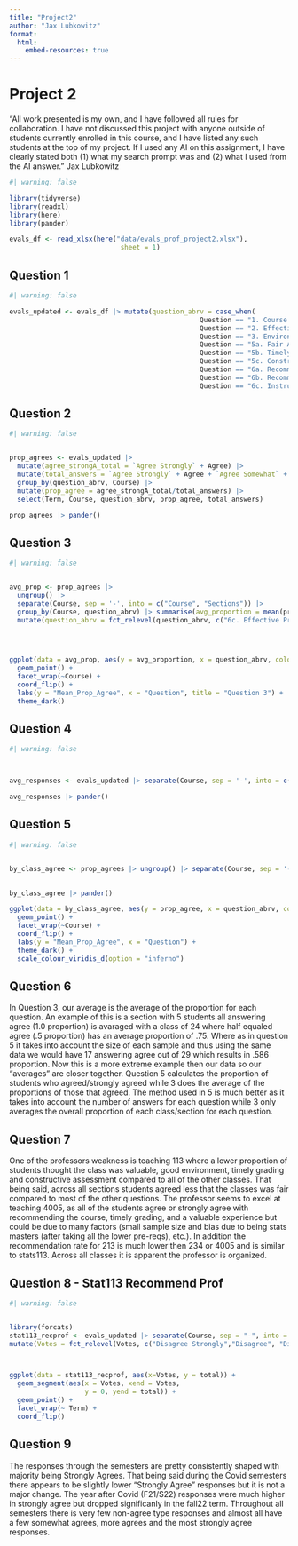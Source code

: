 ```yaml
---
title: "Project2"
author: "Jax Lubkowitz"
format: 
  html:
    embed-resources: true
---
```


# Project 2 

“All work presented is my own, and I have followed all rules for collaboration. I have not discussed this project with anyone outside of students currently enrolled in this course, and I have listed any such students at the top of my project. If I used any AI on this assignment, I have clearly stated both (1) what my search prompt was and (2) what I used from the AI answer.”
Jax Lubkowitz

```r
#| warning: false

library(tidyverse)
library(readxl)
library(here)
library(pander)

evals_df <- read_xlsx(here("data/evals_prof_project2.xlsx"),
                            sheet = 1)
```

## Question 1
```r
#| warning: false

evals_updated <- evals_df |> mutate(question_abrv = case_when(
                                                Question == "1. Course has been a valuable educational experience" ~ "1. Valuable", 
                                                Question == "2. Effectively Organized" ~ "2. Organized",
                                                Question == "3. Environment Conducive to Learning" ~ "3. Good Env.",
                                                Question == "5a. Fair Assessment of Student work" ~ "5a. Fair",
                                                Question == "5b. Timely Assessment of Student Work" ~ "5b. Timely",
                                                Question == "5c. Constructive Assessment of Student Work" ~ "5c. Constructive Assesment",
                                                Question == "6a. Recommend Instructor to another student" ~ "6a. Recommend Prof.",
                                                Question == "6b. Recommend Course to another student" ~ "6b. Recommend Course",
                                                Question == "6c. Instructor was an effective teacher" ~ "6c. Effective Prof."))
```

## Question 2
```r
#| warning: false


prop_agrees <- evals_updated |> 
  mutate(agree_strongA_total = `Agree Strongly` + Agree) |>
  mutate(total_answers = `Agree Strongly` + Agree + `Agree Somewhat` + Neutral + `Disagree Somewhat`+ Disagree + `Disagree Strongly` ) |> 
  group_by(question_abrv, Course) |> 
  mutate(prop_agree = agree_strongA_total/total_answers) |> 
  select(Term, Course, question_abrv, prop_agree, total_answers)

prop_agrees |> pander()
```

## Question 3
```r
#| warning: false


avg_prop <- prop_agrees |> 
  ungroup() |> 
  separate(Course, sep = '-', into = c("Course", "Sections")) |> 
  group_by(Course, question_abrv) |> summarise(avg_proportion = mean(prop_agree)) |> 
  mutate(question_abrv = fct_relevel(question_abrv, c("6c. Effective Prof.", "6b. Recommend Course", "6a. Recommend Prof.", "5c. Constructive Assesment","5b. Timely","5a. Fair", "3. Good Env.", "2. Organized", "1. Valuable")))
  



ggplot(data = avg_prop, aes(y = avg_proportion, x = question_abrv, color = Course)) +
  geom_point() +
  facet_wrap(~Course) +
  coord_flip() +
  labs(y = "Mean_Prop_Agree", x = "Question", title = "Question 3") +
  theme_dark()
```

## Question 4
```r
#| warning: false



avg_responses <- evals_updated |> separate(Course, sep = '-', into = c("Course", "Sections")) |> mutate(total_answers = `Agree Strongly` + Agree + `Agree Somewhat` + Neutral + `Disagree Somewhat`+ Disagree + `Disagree Strongly`) |> group_by(Course, question_abrv) |> summarise(total = sum(total_answers)) |> summarise(avg_responses = mean(total))

avg_responses |> pander()

```


## Question 5
```r
#| warning: false


by_class_agree <- prop_agrees |> ungroup() |> separate(Course, sep = '-', into = c("Course", "Sections")) |> group_by(Course, question_abrv) |> summarise(class_agree_total = sum(prop_agree*total_answers), total = sum(total_answers)) |> mutate(prop_agree = class_agree_total/total) |> mutate(question_abrv = fct_relevel(question_abrv, c("6c. Effective Prof.", "6b. Recommend Course", "6a. Recommend Prof.", "5c. Constructive Assesment","5b. Timely","5a. Fair", "3. Good Env.", "2. Organized", "1. Valuable")))
  

by_class_agree |> pander()

ggplot(data = by_class_agree, aes(y = prop_agree, x = question_abrv, color = Course)) +
  geom_point() +
  facet_wrap(~Course) +
  coord_flip() +
  labs(y = "Mean_Prop_Agree", x = "Question") +
  theme_dark() +
  scale_colour_viridis_d(option = "inferno") 
```

## Question 6
In Question 3, our average is the average of the proportion for each question. An example of this is a section with 5 students all answering agree (1.0 proportion) is avaraged with a class of 24 where half equaled agree (.5 proportion) has an average proportion of .75. Where as in question 5 it takes into account the size of each sample and thus using the same data we would have 17 answering agree out of 29 which results in .586 proportion. Now this is a more extreme example then our data so our "averages" are closer together. Question 5 calculates the proportion  of students who agreed/strongly agreed while 3 does the average of the proportions of those that agreed.  The method used in 5 is much better as it takes into account the number of answers for each question while 3 only averages the overall proportion of each class/section for each question. 

## Question 7
One of the professors weakness is teaching 113 where a lower proportion of students thought the class was valuable, good environment, timely grading and constructive assessment compared to all of the other classes. That being said, across all sections  students agreed less that the classes was fair compared to most of the other questions. The professor seems to excel at teaching 4005, as all of the students agree or strongly agree with recommending the course, timely grading, and a valuable experience but could be due to many factors (small sample size and bias due to being stats masters (after taking all the lower pre-reqs), etc.). In addition the recommendation rate for 213 is much lower then 234 or 4005 and is similar to stats113. Across all classes it is apparent the professor is organized. 


## Question 8 - Stat113 Recommend Prof
```r
#| warning: false


library(forcats)
stat113_recprof <- evals_updated |> separate(Course, sep = "-", into = c("Course", "Section")) |> filter(Course == "113") |> filter(question_abrv == "6a. Recommend Prof.") |> pivot_longer(5:11, names_to = "Votes", values_to = "Responses") |> select(Term,question_abrv, Votes, Responses) |> group_by(Term, Votes) |> summarise(total = sum(Responses)) |> ungroup() |> 
mutate(Votes = fct_relevel(Votes, c("Disagree Strongly","Disagree", "Disagree Somewhat","Neutral","Agree Somewhat", "Agree","Agree Strongly"))) |> mutate(Term = fct_relevel(Term, c("F19", "S20", "F20", "S21", "F21", "S22")))



ggplot(data = stat113_recprof, aes(x=Votes, y = total)) +
  geom_segment(aes(x = Votes, xend = Votes,
                   y = 0, yend = total)) +
  geom_point() +
  facet_wrap(~ Term) +
  coord_flip()
```

## Question 9
The responses through the semesters are pretty consistently shaped with majority being Strongly Agrees. That being said during the Covid semesters there appears to be slightly lower "Strongly Agree" responses but it is not a major change. The year after Covid (F21/S22) responses were much higher in strongly agree but dropped significanly in the fall22 term.  Throughout all semesters there is very few non-agree type responses and almost all have a few somewhat agrees, more agrees and the most strongly agree responses. 


